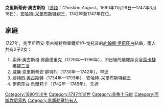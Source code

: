 {{Unreferenced|time=2020-10-10T01:52:37+00:00}}
{{Infobox noble
| name        = 克里斯蒂安·奧古斯特
| image       = Christian August of Anhalt-Zerbst, 1725 (Antoine Pesne).jpg
| succession  = 安哈特-采爾布斯特親王
| reign       = 1742年 — 1747年
| predecessor = [[約翰·路德維希二世_(安哈特-采爾布斯特)|約翰·路德維希二世]]
| pre-type    = 共治
| successor   = [[腓特烈·奧古斯特_(安哈特-采爾布斯特)|腓特烈·奧古斯特]]
| birth_date  = {{birth_date|1690|11|29|df=yes}}
| birth_place = [[戈門|戈門]]
| death_date  = {{death date and age|1747|3|16|1690|11|29|df=yes}}
| death_place = [[采爾布斯特|采爾布斯特]]
| noble family= [[阿斯坎尼家族|阿斯坎尼家族]]
| father      = [[約翰·路德維希一世_(安哈特-多恩堡)|約翰·路德維希一世]]
| mother      = 克莉絲汀·艾蕾諾爾
}}

'''克里斯蒂安·奧古斯特'''（[[德語|德語]]：''Christian August''，1690年11月29日—1747年3月16日），[[安哈特-采爾布斯特|安哈特-采爾布斯特]]親王，1742年至1747年在位。

== 家庭 ==
1727年，克里斯蒂安·奧古斯特與霍爾斯坦-戈托普的[[約翰娜·伊莉莎白_(霍爾斯坦-戈托普)|約翰娜·伊莉莎白]]結婚，兩人共有2子2女：
# 索菲·奧古斯塔·弗蕾德里克（1729年—1796年），即日後的俄羅斯女皇[[葉卡捷琳娜二世|葉卡捷琳娜二世]]
# 威廉·克里斯蒂安·腓特烈（1730年—1742年），早逝
# [[腓特烈·奧古斯特_(安哈特-采爾布斯特)|腓特烈·奧古斯特]]（1734年—1793年），安哈特-采爾布斯特親王
# 伊莉莎白·烏爾莉卡（1742年—1745年），夭折

{{普魯士王國陸軍元帥}}
[[Category:1690年出生|Category:1690年出生]]
[[Category:1747年逝世|Category:1747年逝世]]
[[Category:普魯士元帥|Category:普魯士元帥]]
[[Category:阿斯坎尼家族|Category:阿斯坎尼家族]]
[[Category:黑鷹勳章持有人|Category:黑鷹勳章持有人]]